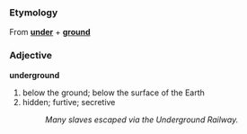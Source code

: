 ===Etymology===
From '''[[under]]''' + '''[[ground]]'''

===Adjective===
'''underground'''

# below the ground; below the surface of the Earth
# hidden; furtive; secretive
#: ''Many slaves escaped via the Underground Railway.''